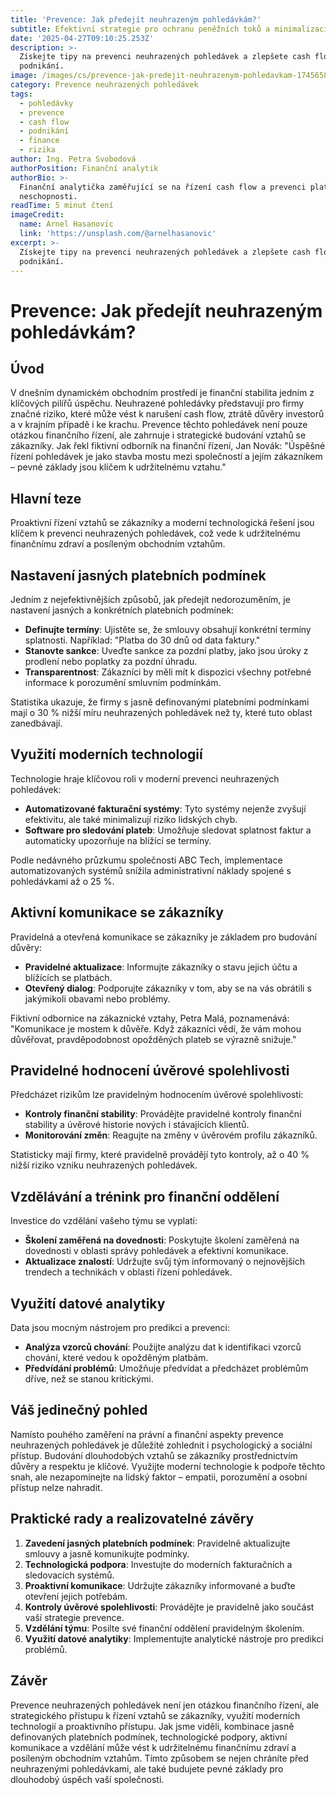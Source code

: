 ```yaml
---
title: 'Prevence: Jak předejít neuhrazeným pohledávkám?'
subtitle: Efektivní strategie pro ochranu peněžních toků a minimalizaci rizik
date: '2025-04-27T09:10:25.253Z'
description: >-
  Získejte tipy na prevenci neuhrazených pohledávek a zlepšete cash flow vašeho
  podnikání.
image: /images/cs/prevence-jak-predejit-neuhrazenym-pohledavkam-1745658624963.jpg
category: Prevence neuhrazených pohledávek
tags:
  - pohledávky
  - prevence
  - cash flow
  - podnikání
  - finance
  - rizika
author: Ing. Petra Svobodová
authorPosition: Finanční analytik
authorBio: >-
  Finanční analytička zaměřující se na řízení cash flow a prevenci platební
  neschopnosti.
readTime: 5 minut čtení
imageCredit:
  name: Arnel Hasanovic
  link: 'https://unsplash.com/@arnelhasanovic'
excerpt: >-
  Získejte tipy na prevenci neuhrazených pohledávek a zlepšete cash flow vašeho
  podnikání.
---
```

# Prevence: Jak předejít neuhrazeným pohledávkám?

## Úvod

V dnešním dynamickém obchodním prostředí je finanční stabilita jedním z klíčových pilířů úspěchu. Neuhrazené pohledávky představují pro firmy značné riziko, které může vést k narušení cash flow, ztrátě důvěry investorů a v krajním případě i ke krachu. Prevence těchto pohledávek není pouze otázkou finančního řízení, ale zahrnuje i strategické budování vztahů se zákazníky. Jak řekl fiktivní odborník na finanční řízení, Jan Novák: "Úspěšné řízení pohledávek je jako stavba mostu mezi společností a jejím zákazníkem – pevné základy jsou klíčem k udržitelnému vztahu."

## Hlavní teze

Proaktivní řízení vztahů se zákazníky a moderní technologická řešení jsou klíčem k prevenci neuhrazených pohledávek, což vede k udržitelnému finančnímu zdraví a posíleným obchodním vztahům.

## Nastavení jasných platebních podmínek

Jedním z nejefektivnějších způsobů, jak předejít nedorozuměním, je nastavení jasných a konkrétních platebních podmínek:

- **Definujte termíny**: Ujistěte se, že smlouvy obsahují konkrétní termíny splatnosti. Například: "Platba do 30 dnů od data faktury."
- **Stanovte sankce**: Uveďte sankce za pozdní platby, jako jsou úroky z prodlení nebo poplatky za pozdní úhradu.
- **Transparentnost**: Zákazníci by měli mít k dispozici všechny potřebné informace k porozumění smluvním podmínkám.

Statistika ukazuje, že firmy s jasně definovanými platebními podmínkami mají o 30 % nižší míru neuhrazených pohledávek než ty, které tuto oblast zanedbávají.

## Využití moderních technologií

Technologie hraje klíčovou roli v moderní prevenci neuhrazených pohledávek:

- **Automatizované fakturační systémy**: Tyto systémy nejenže zvyšují efektivitu, ale také minimalizují riziko lidských chyb.
- **Software pro sledování plateb**: Umožňuje sledovat splatnost faktur a automaticky upozorňuje na blížící se termíny.

Podle nedávného průzkumu společnosti ABC Tech, implementace automatizovaných systémů snížila administrativní náklady spojené s pohledávkami až o 25 %.

## Aktivní komunikace se zákazníky

Pravidelná a otevřená komunikace se zákazníky je základem pro budování důvěry:

- **Pravidelné aktualizace**: Informujte zákazníky o stavu jejich účtu a blížících se platbách.
- **Otevřený dialog**: Podporujte zákazníky v tom, aby se na vás obrátili s jakýmikoli obavami nebo problémy.

Fiktivní odbornice na zákaznické vztahy, Petra Malá, poznamenává: "Komunikace je mostem k důvěře. Když zákazníci vědí, že vám mohou důvěřovat, pravděpodobnost opožděných plateb se výrazně snižuje."

## Pravidelné hodnocení úvěrové spolehlivosti

Předcházet rizikům lze pravidelným hodnocením úvěrové spolehlivosti:

- **Kontroly finanční stability**: Provádějte pravidelné kontroly finanční stability a úvěrové historie nových i stávajících klientů.
- **Monitorování změn**: Reagujte na změny v úvěrovém profilu zákazníků.

Statisticky mají firmy, které pravidelně provádějí tyto kontroly, až o 40 % nižší riziko vzniku neuhrazených pohledávek.

## Vzdělávání a trénink pro finanční oddělení

Investice do vzdělání vašeho týmu se vyplatí:

- **Školení zaměřená na dovednosti**: Poskytujte školení zaměřená na dovednosti v oblasti správy pohledávek a efektivní komunikace.
- **Aktualizace znalostí**: Udržujte svůj tým informovaný o nejnovějších trendech a technikách v oblasti řízení pohledávek.

## Využití datové analytiky

Data jsou mocným nástrojem pro predikci a prevenci:

- **Analýza vzorců chování**: Použijte analýzu dat k identifikaci vzorců chování, které vedou k opožděným platbám.
- **Předvídání problémů**: Umožňuje předvídat a předcházet problémům dříve, než se stanou kritickými.

## Váš jedinečný pohled

Namísto pouhého zaměření na právní a finanční aspekty prevence neuhrazených pohledávek je důležité zohlednit i psychologický a sociální přístup. Budování dlouhodobých vztahů se zákazníky prostřednictvím důvěry a respektu je klíčové. Využijte moderní technologie k podpoře těchto snah, ale nezapomínejte na lidský faktor – empatii, porozumění a osobní přístup nelze nahradit.

## Praktické rady a realizovatelné závěry

1. **Zavedení jasných platebních podmínek**: Pravidelně aktualizujte smlouvy a jasně komunikujte podmínky.
2. **Technologická podpora**: Investujte do moderních fakturačních a sledovacích systémů.
3. **Proaktivní komunikace**: Udržujte zákazníky informované a buďte otevření jejich potřebám.
4. **Kontroly úvěrové spolehlivosti**: Provádějte je pravidelně jako součást vaší strategie prevence.
5. **Vzdělání týmu**: Posilte své finanční oddělení pravidelným školením.
6. **Využití datové analytiky**: Implementujte analytické nástroje pro predikci problémů.

## Závěr

Prevence neuhrazených pohledávek není jen otázkou finančního řízení, ale strategického přístupu k řízení vztahů se zákazníky, využití moderních technologií a proaktivního přístupu. Jak jsme viděli, kombinace jasně definovaných platebních podmínek, technologické podpory, aktivní komunikace a vzdělání může vést k udržitelnému finančnímu zdraví a posíleným obchodním vztahům. Tímto způsobem se nejen chráníte před neuhrazenými pohledávkami, ale také budujete pevné základy pro dlouhodobý úspěch vaší společnosti.
